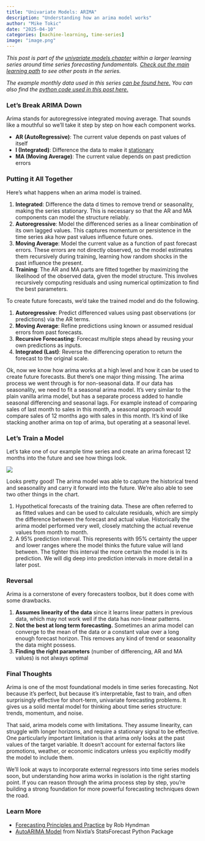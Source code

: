 ```yaml
---
title: "Univariate Models: ARIMA"
description: "Understanding how an arima model works"
author: "Mike Tokic"
date: "2025-04-10"
categories: [machine-learning, time-series]
image: "image.png"
---
```


*This post is part of the [univariate models chapter](https://mftokic.github.io/posts/2025-03-24-ts-fundamentals-univariate-models/) within a larger learning series around time series forecasting fundamentals. [Check out the main learning path](https://mftokic.github.io/posts/2024-09-25-ts-fundamentals/) to see other posts in the series.* 

*The example monthly data used in this series [can be found here.](https://github.com/mftokic/mftokic.github.io/blob/main/posts/2024-10-02-ts-fundamentals-whats-a-time-series/example_ts_data.csv) You can also find the [python code used in this post here.](https://github.com/mftokic/mftokic.github.io/blob/main/notebooks/2025-04-10-ts-fundamentals-univariate-arima.ipynb)*

### Let's Break ARIMA Down

Arima stands for autoregressive integrated moving average. That sounds like a mouthful so we'll take it step by step on how each component works. 

- **AR (AutoRegressive)**: The current value depends on past values of itself
- **I (Integrated)**: Difference the data to make it [stationary](https://mftokic.github.io/posts/2025-03-21-ts-fundamentals-data-cleaning-stationary/)
- **MA (Moving Average)**: The current value depends on past prediction errors

### Putting it All Together 

Here's what happens when an arima model is trained. 

1. **Integrated**: Difference the data d times to remove trend or seasonality, making the series stationary. This is necessary so that the AR and MA components can model the structure reliably.
2. **Autoregressive**: Model the differenced series as a linear combination of its own lagged values. This captures momentum or persistence in the time series aka how past values influence future ones.
3. **Moving Average**: Model the current value as a function of past forecast errors. These errors are not directly observed, so the model estimates them recursively during training, learning how random shocks in the past influence the present.
4. **Training**: The AR and MA parts are fitted together by maximizing the likelihood of the observed data, given the model structure. This involves recursively computing residuals and using numerical optimization to find the best parameters.

To create future forecasts, we'd take the trained model and do the following. 

1. **Autoregressive**: Predict differenced values using past observations (or predictions) via the AR terms.
2. **Moving Average**: Refine predictions using known or assumed residual errors from past forecasts.
3. **Recursive Forecasting**: Forecast multiple steps ahead by reusing your own predictions as inputs.
4. **Integrated (Last)**: Reverse the differencing operation to return the forecast to the original scale.

Ok, now we know how arima works at a high level and how it can be used to create future forecasts. But there's one major thing missing. The arima process we went through is for non-seasonal data. If our data has seasonality, we need to fit a seasonal arima model. It's very similar to the plain vanilla arima model, but has a separate process added to handle seasonal differencing and seasonal lags. For example instead of comparing sales of last month to sales in this month, a seasonal approach would compare sales of 12 months ago with sales in this month. It's kind of like stacking another arima on top of arima, but operating at a seasonal level. 

### Let's Train a Model 

Let's take one of our example time series and create an arima forecast 12 months into the future and see how things look. 

![](./chart1.png)

Looks pretty good! The arima model was able to capture the historical trend and seasonality and carry it forward into the future. We're also able to see two other things in the chart. 

1. Hypothetical forecasts of the training data. These are often referred to as fitted values and can be used to calculate residuals, which are simply the difference between the forecast and actual value. Historically the arima model performed very well, closely matching the actual revenue values from month to month. 
2. A 95% prediction interval. This represents with 95% certainty the upper and lower ranges where the model thinks the future value will land between. The tighter this interval the more certain the model is in its prediction. We will dig deep into prediction intervals in more detail in a later post. 

### Reversal 

Arima is a cornerstone of every forecasters toolbox, but it does come with some drawbacks. 

1. **Assumes linearity of the data** since it learns linear patters in previous data, which may not work well if the data has non-linear patterns. 
2. **Not the best at long term forecasting.** Sometimes an arima model can converge to the mean of the data or a constant value over a long enough forecast horizon. This removes any kind of trend or seasonality the data might possess. 
3. **Finding the right parameters** (number of differencing, AR and MA values) is not always optimal 

### Final Thoughts

Arima is one of the most foundational models in time series forecasting. Not because it's perfect, but because it's interpretable, fast to train, and often surprisingly effective for short-term, univariate forecasting problems. It gives us a solid mental model for thinking about time series structure: trends, momentum, and noise.

That said, arima models come with limitations. They assume linearity, can struggle with longer horizons, and require a stationary signal to be effective. One particularly important limitation is that arima only looks at the past values of the target variable. It doesn’t account for external factors like promotions, weather, or economic indicators unless you explicitly modify the model to include them.

We’ll look at ways to incorporate external regressors into time series models soon, but understanding how arima works in isolation is the right starting point. If you can reason through the arima process step by step, you're building a strong foundation for more powerful forecasting techniques down the road.

### Learn More

- [Forecasting Principles and Practice](https://otexts.com/fpp3/arima.html) by Rob Hyndman
- [AutoARIMA Model](https://nixtlaverse.nixtla.io/statsforecast/docs/models/autoarima.html) from Nixtla's StatsForecast Python Package 